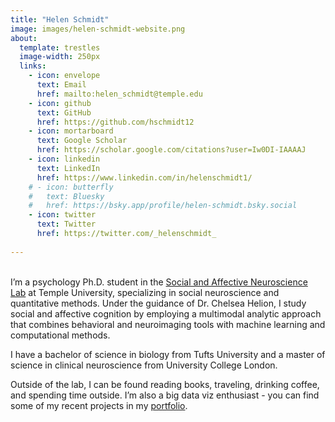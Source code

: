 ```yaml
---
title: "Helen Schmidt"
image: images/helen-schmidt-website.png
about:
  template: trestles
  image-width: 250px
  links: 
    - icon: envelope
      text: Email
      href: mailto:helen_schmidt@temple.edu
    - icon: github
      text: GitHub
      href: https://github.com/hschmidt12
    - icon: mortarboard
      text: Google Scholar
      href: https://scholar.google.com/citations?user=Iw0DI-IAAAAJ
    - icon: linkedin
      text: LinkedIn
      href: https://www.linkedin.com/in/helenschmidt1/
    # - icon: butterfly
    #   text: Bluesky
    #   href: https://bsky.app/profile/helen-schmidt.bsky.social
    - icon: twitter
      text: Twitter
      href: https://twitter.com/_helenschmidt_
      
---
```


<br>
I'm a psychology Ph.D. student in the [Social and Affective Neuroscience Lab](https://sites.temple.edu/sanlab/){target="_blank"} at Temple University, specializing in social neuroscience and quantitative methods. Under the guidance of Dr. Chelsea Helion, I study social and affective cognition by employing a multimodal analytic approach that combines behavioral and neuroimaging tools with machine learning and computational methods. 

I have a bachelor of science in biology from Tufts University and a master of science in clinical neuroscience from University College London. 

Outside of the lab, I can be found reading books, traveling, drinking coffee, and spending time outside. I'm also a big data viz enthusiast - you can find some of my recent projects in my [portfolio](portfolio.qmd).
